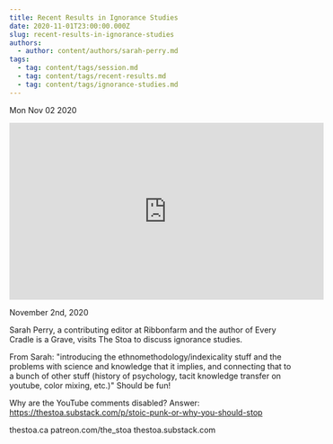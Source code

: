 ```yaml
---
title: Recent Results in Ignorance Studies
date: 2020-11-01T23:00:00.000Z
slug: recent-results-in-ignorance-studies
authors:
  - author: content/authors/sarah-perry.md
tags:
  - tag: content/tags/session.md
  - tag: content/tags/recent-results.md
  - tag: content/tags/ignorance-studies.md
---
```






Mon Nov 02 2020

<iframe width="560" height="315" src="https://www.youtube.com/embed/EkdkOpr_m94" title="Recent Results in Ignorance Studies w/ Sarah Perry" frameborder="0" allow="accelerometer; autoplay; clipboard-write; encrypted-media; gyroscope; picture-in-picture" allowfullscreen ></iframe>

November 2nd, 2020

Sarah Perry, a contributing editor at Ribbonfarm and the author of Every Cradle is a Grave, visits The Stoa to discuss ignorance studies.

From Sarah: "introducing the ethnomethodology/indexicality stuff and the problems with science and knowledge that it implies, and connecting that to a bunch of other stuff (history of psychology, tacit knowledge transfer on youtube, color mixing, etc.)"
Should be fun!

Why are the YouTube comments disabled? Answer: https://thestoa.substack.com/p/stoic-punk-or-why-you-should-stop

thestoa.ca
patreon.com/the_stoa
thestoa.substack.com


